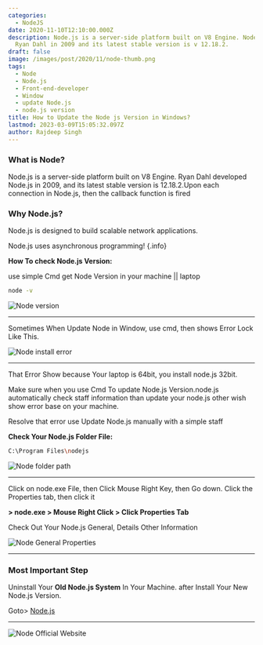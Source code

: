 ```yaml
---
categories:
  - NodeJS
date: 2020-11-10T12:10:00.000Z
description: Node.js is a server-side platform built on V8 Engine. Node.js was developed by
  Ryan Dahl in 2009 and its latest stable version is v 12.18.2.
draft: false
image: /images/post/2020/11/node-thumb.png
tags:
  - Node
  - Node.js
  - Front-end-developer
  - Window
  - update Node.js
  - node.js version
title: How to Update the Node js Version in Windows?
lastmod: 2023-03-09T15:05:32.097Z
author: Rajdeep Singh
---
```


### What is Node?

Node.js is a server-side platform built on V8 Engine. Ryan Dahl developed
Node.js in 2009, and its latest stable version is 12.18.2.Upon each connection
in Node.js, then the callback function is fired

### Why Node.js?

Node.js is designed to build scalable network applications.

Node.js uses asynchronous programming! {.info}

**How To check Node.js Version:**

use simple Cmd get Node Version in your machine || laptop

```bash
node -v
```

![Node version](/images/post/2020/11/node-v.png "Node version")

---

Sometimes When Update Node in Window, use cmd, then shows Error Lock Like This.

![Node install error](/images/post/2020/11/node-install.png "Node install error")

---

That Error Show because Your laptop is 64bit, you install node.js 32bit.

Make sure when you use Cmd To update Node.js Version.node.js automatically check
staff information than update your node.js other wish show error base on your
machine.

Resolve that error use Update Node.js manually with a simple staff

**Check Your Node.js Folder File:**

```bash
C:\Program Files\nodejs
```

![Node folder path](/images/post/2020/11/node-path-1.png "Node Folder path")

---

Click on node.exe File, then Click Mouse Right Key, then Go down. Click the
Properties tab, then click it

**> node.exe > Mouse Right Click > Click Properties Tab**

Check Out Your Node.js General, Details Other Information

![Node General Properties](/images/post/2020/11/node.png "Node General Properties")

---

### Most Important Step

Uninstall Your **Old Node.js System** In Your Machine. after Install Your New
Node.js Version.

Goto> [Node.js](https://nodejs.org/en/)

---

![Node Official Website](/images/post/2020/11/node-official-website.png "Node Official Website")
